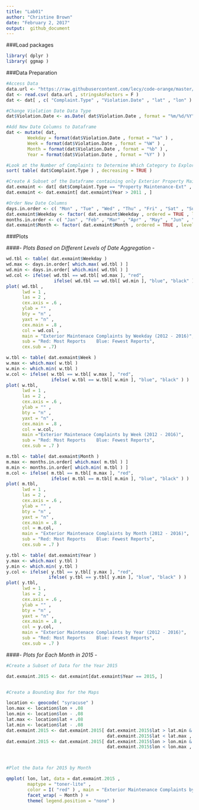 ```yaml
---
title: "Lab01"
author: "Christine Brown"
date: "February 2, 2017"
output:  github_document
---
```


###Load packages
```r
library( dplyr )
library( ggmap )
```

###Data Preparation

```r
#Access Data
data.url <- "https://raw.githubusercontent.com/lecy/code-orange/master/data/code%20violations.csv"
dat <- read.csv( data.url , stringsAsFactors = F )
dat <- dat[ , c( "Complaint.Type" , "Violation.Date" , "lat" , "lon" ) ]

#Change Violation Date Data Type
dat$Violation.Date <- as.Date( dat$Violation.Date , format = "%m/%d/%Y" )

#Add New Date Columns to Dataframe
dat <- mutate( dat,
        Weekday = format(dat$Violation.Date , format = "%a" ) ,
        Week = format(dat$Violation.Date , format = "%W" ) ,
        Month = format(dat$Violation.Date , format = "%b" ) ,
        Year = format(dat$Violation.Date , format = "%Y" ) )

#Look at the Number of Complaints to Determine Which Category to Explore
sort( table( dat$Complaint.Type ) , decreasing = TRUE )

#Create A Subset of the Dataframe containing only Exterior Property Maintenance Complaints for Years with Adequate Data
dat.exmaint <- dat[ dat$Complaint.Type == "Property Maintenance-Ext" , ]
dat.exmaint <- dat.exmaint[ dat.exmaint$Year > 2011 , ]

#Order New Date Columns
days.in.order <- c( "Mon" , "Tue" , "Wed" , "Thu" , "Fri" , "Sat" , "Sun" )
dat.exmaint$Weekday <- factor( dat.exmaint$Weekday , ordered = TRUE , levels = days.in.order )
months.in.order <- c( "Jan" , "Feb" , "Mar" , "Apr" , "May" , "Jun" , "Jul" , "Aug" , "Sep" , "Oct" , "Nov" , "Dec" )
dat.exmaint$Month <- factor( dat.exmaint$Month , ordered = TRUE , levels = months.in.order )
```

###Plots

####*- Plots Based on Different Levels of Date Aggregation -*
```r
wd.tbl <- table( dat.exmaint$Weekday )
wd.max <- days.in.order[ which.max( wd.tbl ) ]
wd.min <- days.in.order[ which.min( wd.tbl ) ]
wd.col <- ifelse( wd.tbl == wd.tbl[ wd.max ], "red", 
                  ifelse( wd.tbl == wd.tbl[ wd.min ], "blue", "black" ) )
plot( wd.tbl , 
      lwd = 1 , 
      las = 2 ,
      cex.axis = .6 ,
      ylab = "" ,
      bty = "n" ,
      yaxt = "n" ,
      cex.main = .8 ,
      col = wd.col ,
      main = "Exterior Maintenace Complaints by Weekday (2012 - 2016)",
      sub = "Red: Most Reports    Blue: Fewest Reports",
      cex.sub = .7)

w.tbl <- table( dat.exmaint$Week )
w.max <- which.max( w.tbl )
w.min <- which.min( w.tbl )
w.col <- ifelse( w.tbl == w.tbl[ w.max ], "red", 
                 ifelse( w.tbl == w.tbl[ w.min ], "blue", "black" ) )
plot( w.tbl,
      lwd = 1 , 
      las = 2 ,
      cex.axis = .6 ,
      ylab = "" ,
      bty = "n" ,
      yaxt = "n" ,
      cex.main = .8 ,
      col = w.col,
      main ="Exterior Maintenace Complaints by Week (2012 - 2016)",
      sub = "Red: Most Reports    Blue: Fewest Reports",
      cex.sub = .7 )

m.tbl <- table( dat.exmaint$Month )
m.max <- months.in.order[ which.max( m.tbl ) ]
m.min <- months.in.order[ which.min( m.tbl ) ]
m.col <- ifelse( m.tbl == m.tbl[ m.max ], "red", 
                 ifelse( m.tbl == m.tbl[ m.min ], "blue", "black" ) )
plot( m.tbl,
      lwd = 1 , 
      las = 2 ,
      cex.axis = .6 ,
      ylab = "" ,
      bty = "n" ,
      yaxt = "n" ,
      cex.main = .8 ,
      col = m.col,
      main = "Exterior Maintenace Complaints by Month (2012 - 2016)",
      sub = "Red: Most Reports    Blue: Fewest Reports",
      cex.sub = .7 )

y.tbl <- table( dat.exmaint$Year )
y.max <- which.max( y.tbl )
y.min <- which.min( y.tbl )
y.col <- ifelse( y.tbl == y.tbl[ y.max ], "red", 
                ifelse( y.tbl == y.tbl[ y.min ], "blue", "black" ) )
plot( y.tbl,
      lwd = 1 , 
      las = 2 ,
      cex.axis = .6 ,
      ylab = "" ,
      bty = "n" ,
      yaxt = "n" ,
      cex.main = .8 ,
      col = y.col,
      main = "Exterior Maintenace Complaints by Year (2012 - 2016)",
      sub = "Red: Most Reports    Blue: Fewest Reports",
      cex.sub = .7 )
```

####*- Plots for Each Month in 2015 -*
```r

#Create a Subset of Data for the Year 2015

dat.exmaint.2015 <- dat.exmaint[dat.exmaint$Year == 2015, ]


#Create a Bounding Box for the Maps

location <- geocode( "syracuse" )
lon.max <- location$lon + .08
lon.min <- location$lon - .08
lat.max <- location$lat + .08
lat.min <- location$lat - .08
dat.exmaint.2015 <- dat.exmaint.2015[ dat.exmaint.2015$lat > lat.min &
                                      dat.exmaint.2015$lat < lat.max , ]
dat.exmaint.2015 <- dat.exmaint.2015[ dat.exmaint.2015$lon > lon.min &
                                      dat.exmaint.2015$lon < lon.max , ]



#Plot the Data for 2015 by Month

qmplot( lon, lat, data = dat.exmaint.2015 ,
        maptype = "toner-lite" ,
        color = I( "red" ) , main = "Exterior Maintenance Complaints by Month (2015)") +
        facet_wrap( ~ Month ) +
        theme( legend.position = "none" )
```